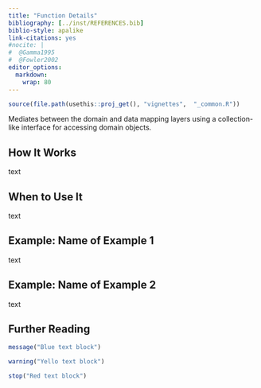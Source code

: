 ---
title: "Function Details"
bibliography: [../inst/REFERENCES.bib]
biblio-style: apalike
link-citations: yes
#nocite: | 
#  @Gamma1995
#  @Fowler2002
editor_options: 
  markdown: 
    wrap: 80
---

```{r, include = FALSE}
source(file.path(usethis::proj_get(), "vignettes",  "_common.R"))
```

<!-- One line about what the function does -->

Mediates between the domain and data mapping layers using a collection-like
interface for accessing domain objects.

<!-- Introduction Visual -->

<!-- Introduction Text -->

## How It Works

text

## When to Use It

text

## Example: Name of Example 1

text

## Example: Name of Example 2

text

## Further Reading

```{r, message=TRUE}
message("Blue text block")
```

```{r, warning=TRUE}
warning("Yello text block")
```

```{r, error=TRUE}
stop("Red text block")
```
